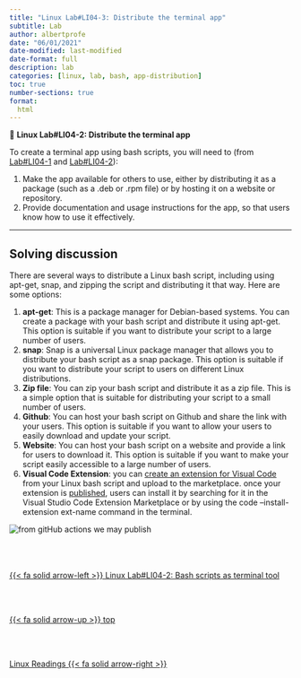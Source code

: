 ```yaml
---
title: "Linux Lab#LI04-3: Distribute the terminal app"
subtitle: Lab
author: albertprofe
date: "06/01/2021"
date-modified: last-modified
date-format: full
description: lab
categories: [linux, lab, bash, app-distribution]
toc: true
number-sections: true
format:
  html
---
```


::: {.labs}
📘 **Linux Lab#LI04-2: Distribute the terminal app**

To create a terminal app using bash scripts, you will need to (from [Lab#LI04-1](lilab04-1.qmd) and [Lab#LI04-2](lilab04-2.qmd)):

1.  Make the app available for others to use, either by distributing it as a package (such as a .deb or .rpm file) or by hosting it on a website or repository.
2.  Provide documentation and usage instructions for the app, so that users know how to use it effectively.
  
:::

---

## Solving discussion

There are several ways to distribute a Linux bash script, including using apt-get, snap, and zipping the script and distributing it that way. Here are some options:

1. **apt-get**: This is a package manager for Debian-based systems. You can create a package with your bash script and distribute it using apt-get. This option is suitable if you want to distribute your script to a large number of users.
2.  **snap**: Snap is a universal Linux package manager that allows you to distribute your bash script as a snap package. This option is suitable if you want to distribute your script to users on different Linux distributions.
3.  **Zip file**: You can zip your bash script and distribute it as a zip file. This is a simple option that is suitable for distributing your script to a small number of users.
4.  **Github**: You can host your bash script on Github and share the link with your users. This option is suitable if you want to allow your users to easily download and update your script.
5.  **Website**: You can host your bash script on a website and provide a link for users to download it. This option is suitable if you want to make your script easily accessible to a large number of users.
6.  **Visual Code Extension**: you can [create an extension for Visual Code](https://code.visualstudio.com/api/get-started/your-first-extension) from your Linux bash script and upload to the marketplace. once your extension is [published](https://code.visualstudio.com/api/working-with-extensions/publishing-extension), users can install it by searching for it in the Visual Studio Code Extension Marketplace or by using the code --install-extension ext-name command in the terminal.

![from gitHub actions we may publish](/images/linux/qtool-000010.png)<!--- navLinks -->
<br><br>
<div class=row>
<br>
<div class='column left previous'>
<br>
[{{< fa solid arrow-left >}} Linux Lab#LI04-2: Bash scripts as terminal tool](/linux/lilab04-2.qmd)
<br>
</div>
<br>
<div class='column center'>
<br>
[{{< fa solid arrow-up >}} top](#top)
<br>
</div>
<br>
<div class='column right next'>
<br>
[Linux Readings  {{< fa solid arrow-right >}}](/linux/resources.qmd)
<br>
</div>
<br>
</div>
